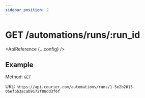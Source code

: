 ```yaml
---
sidebar_position: 2
---
```



# GET /automations/runs/:run_id

<ApiReference {...config} />

## Example

Method: `GET`

URL: `https://api.courier.com/automations/runs/1-5e2b2615-05efbb3acab9172f88dd3f6f`
